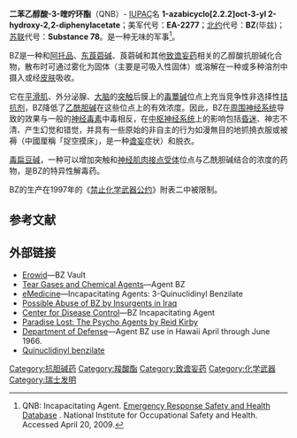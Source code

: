 {{chembox
| Verifiedfields = changed
| Watchedfields = changed
| verifiedrevid = 477220191
|ImageFileL1 = 3-quinuclidinyl benzilate.svg
|ImageNameL1 = Bonding model
|ImageFileR1 = 3-Quinuclidinyl-benzilate-balls.png
|ImageNameR1 = Ball and stick model
|IUPACName=1-azabicyclo[2.2.2]oct-3-yl 2-hydroxy-2,2-diphenylacetate
|OtherNames=
|Section1= {{Chembox Identifiers
| IUPHAR_ligand = 3260
| ChemSpiderID_Ref = {{chemspidercite|correct|chemspider}}
| ChemSpiderID = 21577
| InChI = 1/C21H23NO3/c23-20(25-19-15-22-13-11-16(19)12-14-22)21(24,17-7-3-1-4-8-17)18-9-5-2-6-10-18/h1-10,16,19,24H,11-15H2
| InChIKey = HGMITUYOCPPQLE-UHFFFAOYAE
| ChEMBL_Ref = {{ebicite|correct|EBI}}
| ChEMBL = 12980
| StdInChI_Ref = {{stdinchicite|correct|chemspider}}
| StdInChI = 1S/C21H23NO3/c23-20(25-19-15-22-13-11-16(19)12-14-22)21(24,17-7-3-1-4-8-17)18-9-5-2-6-10-18/h1-10,16,19,24H,11-15H2
| StdInChIKey_Ref = {{stdinchicite|correct|chemspider}}
| StdInChIKey = HGMITUYOCPPQLE-UHFFFAOYSA-N
| CASNo_Ref = {{cascite|changed|??}}
| CASNo=6581-06-2
| UNII_Ref = {{fdacite|changed|FDA}}
| UNII = E69DLR7470
| PubChem=23056
| SMILES = O=C(OC2C1CCN(CC1)C2)C(O)(c3ccccc3)c4ccccc4
| MeSHName=Quinuclidinyl+benzilate
  }}
|Section2= {{Chembox Properties
| Formula=C<sub>21</sub>H<sub>23</sub>NO<sub>3</sub>
| MolarMass=337.41 g/mol
| Appearance=
| Density=
| MeltingPt= 164-165 °C
| BoilingPt= 322 °C
| Solubility=
  }}
|Section3= {{Chembox Hazards
| MainHazards=
| FlashPt=
| AutoignitionPt=
  }}
}}

{{medical}}

'''二苯乙醇酸-3-喹咛环酯'''（QNB）- [[IUPAC|IUPAC]]名 '''1-azabicyclo[2.2.2]oct-3-yl 2-hydroxy-2,2-diphenylacetate'''；美军代号：'''EA-2277'''；[[北约|北约]]代号：'''BZ'''(毕兹)；[[苏联|苏联]]代号：'''Substance 78'''。是一种无味的军事{{le|失能剂|Incapacitating agent}}<ref>QNB: Incapacitating Agent. [http://www.cdc.gov/niosh/ershdb/EmergencyResponseCard_29750015.html Emergency Response Safety and Health Database] {{Wayback|url=http://www.cdc.gov/niosh/ershdb/EmergencyResponseCard_29750015.html |date=20201204162443 }}. National Institute for Occupational Safety and Health. Accessed April 20, 2009.</ref>。

BZ是一种和[[阿托品|阿托品]]、[[东莨菪碱|东莨菪碱]]、莨菪碱和其他[[致谵妄药|致谵妄药]]相关的乙醇酸抗胆碱化合物，散布时可通过雾化为固体（主要是可吸入性固体）或溶解在一种或多种溶剂中摄入或经[[皮肤|皮肤]]吸收。

它在[[平滑肌|平滑肌]]、外分泌腺、[[大脑|大脑]]的[[突触|突触]]后膜上的[[毒蕈碱|毒蕈碱]]位点上充当竞争性非选择性[[拮抗剂|拮抗剂]]，BZ降低了[[乙酰胆碱|乙酰胆碱]]在这些位点上的有效浓度。因此，BZ在[[周围神经系统|周围神经系统]]导致的效果与一般的[[神经毒素|神经毒素]]中毒相反，在[[中枢神经系统|中枢神经系统]]上的影响包括[[昏迷|昏迷]]、神志不清、产生幻觉和错觉，并具有一些原始的非自主的行为如漫無目的地抓撓衣服或被褥（中國厘稱「捉空摸床」，是一种[[谵妄|谵妄]]症状）和脱衣。

[[毒扁豆碱|毒扁豆碱]]，一种可以增加突触和[[神经肌肉接点|神经肌肉接点]][[受体|受体]]位点与乙酰胆碱结合的浓度的药物，是BZ的特异性解毒药。

BZ的生产在1997年的《[[禁止化学武器公约|禁止化学武器公约]]》附表二中被限制。

==参考文献==
{{reflist}}
==外部链接==
* [http://www.erowid.org/chemicals/bz/bz.shtml Erowid]{{Wayback|url=http://www.erowid.org/chemicals/bz/bz.shtml |date=20201209204149 }}—BZ Vault
* [https://web.archive.org/web/20051101102925/http://www.zarc.com/english/chemical/agentbz.html Tear Gases and Chemical Agents]—Agent BZ
* [http://www.emedicine.com/emerg/topic912.htm eMedicine]{{Wayback|url=http://www.emedicine.com/emerg/topic912.htm |date=20080926011612 }}—Incapacitating Agents: 3-Quinuclidinyl Benzilate
* [https://web.archive.org/web/20051216122928/http://www.defensetech.org/archives/002000.html Possible Abuse of BZ by Insurgents in Iraq]
* [https://web.archive.org/web/20051108133544/http://www.bt.cdc.gov/agent/agentlistchem-category.asp Center for Disease Control]—BZ Incapacitating Agent
* [http://www.sussex.ac.uk/Units/spru/hsp/documents/CBWCB71.pdf Paradise Lost: The Psycho Agents by Reid Kirby]{{Wayback|url=http://www.sussex.ac.uk/Units/spru/hsp/documents/CBWCB71.pdf |date=20200914235243 }}
* [https://web.archive.org/web/20090805145324/http://fhp.osd.mil/CBexposures/pdfs/tall_timber.pdf Department of Defense]—Agent BZ use in Hawaii April through June 1966.
* [https://archive.is/20130417030112/http://www.iprit.ru/chemical_agents/details/3005 Quinuclidinyl benzilate]
{{化學武器}}

[[Category:抗胆碱药|Category:抗胆碱药]]
[[Category:羧酸酯|Category:羧酸酯]]
[[Category:致谵妄药|Category:致谵妄药]]
[[Category:化学武器|Category:化学武器]]
[[Category:瑞士发明|Category:瑞士发明]]